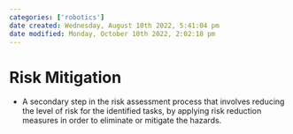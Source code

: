 ```yaml
---
categories: ['robotics']
date created: Wednesday, August 10th 2022, 5:41:04 pm
date modified: Monday, October 10th 2022, 2:02:18 pm
---
```


# Risk Mitigation
- A secondary step in the risk assessment process that involves reducing the level of risk for the identified tasks, by applying risk reduction measures in order to eliminate or mitigate the hazards.



